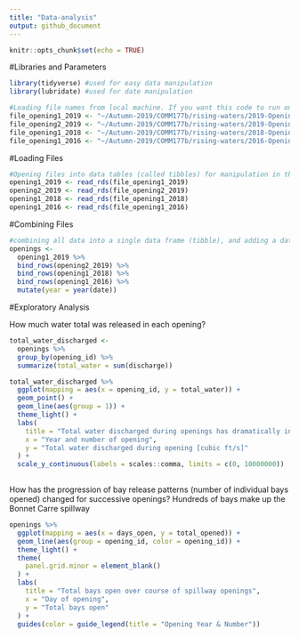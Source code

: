 ```yaml
---
title: "Data-analysis"
output: github_document
---
```


```r
knitr::opts_chunk$set(echo = TRUE)
```

#Libraries and Parameters
```r
library(tidyverse) #used for easy data manipulation
library(lubridate) #used for date manipulation
```

```r
#Loading file names from local machine. If you want this code to run on your local machine, you must either: 1. create the exact following file structure under your Home, and clone the git repository to that directory, or 2. change each of these file names when running the program on your local machine.
file_opening1_2019 <- "~/Autumn-2019/COMM177b/rising-waters/2019-Opening1.Rds"
file_opening2_2019 <- "~/Autumn-2019/COMM177b/rising-waters/2019-Opening2.Rds"
file_opening1_2018 <- "~/Autumn-2019/COMM177b/rising-waters/2018-Opening1.Rds"
file_opening1_2016 <- "~/Autumn-2019/COMM177b/rising-waters/2016-Opening1.Rds"

```

#Loading Files
```r
#Opening files into data tables (called tibbles) for manipulation in the program. We are not editing the raw file at all.
opening1_2019 <- read_rds(file_opening1_2019)
opening2_2019 <- read_rds(file_opening2_2019)
opening1_2018 <- read_rds(file_opening1_2018)
opening1_2016 <- read_rds(file_opening1_2016)
```

#Combining Files
```r
#combining all data into a single data frame (tibble), and adding a date column
openings <-
  opening1_2019 %>% 
  bind_rows(opening2_2019) %>% 
  bind_rows(opening1_2018) %>% 
  bind_rows(opening1_2016) %>%
  mutate(year = year(date))
```


#Exploratory Analysis

How much water total was released in each opening? 
```r
total_water_discharged <-
  openings %>% 
  group_by(opening_id) %>% 
  summarize(total_water = sum(discharge))
```

```r
total_water_discharged %>% 
  ggplot(mapping = aes(x = opening_id, y = total_water)) +
  geom_point() +
  geom_line(aes(group = 1)) +
  theme_light() + 
  labs(
    title = "Total water discharged during openings has dramatically increased",
    x = "Year and number of opening",
    y = "Total water discharged during opening [cubic ft/s]"
  ) +
  scale_y_continuous(labels = scales::comma, limits = c(0, 10000000))
  
```

How has the progression of bay release patterns (number of individual bays opened) changed for successive openings? Hundreds of bays make up the Bonnet Carre spillway
```r
openings %>%
  ggplot(mapping = aes(x = days_open, y = total_opened)) +
  geom_line(aes(group = opening_id, color = opening_id)) +
  theme_light() + 
  theme(
    panel.grid.minor = element_blank()
  ) +
  labs(
    title = "Total bays open over course of spillway openings",
    x = "Day of opening",
    y = "Total bays open"
  ) +
  guides(color = guide_legend(title = "Opening Year & Number")) 
```

